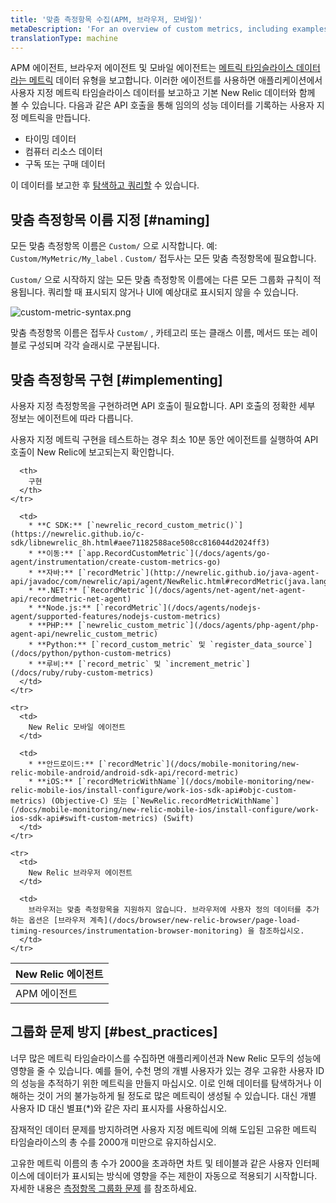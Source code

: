 ```yaml
---
title: '맞춤 측정항목 수집(APM, 브라우저, 모바일)'
metaDescription: 'For an overview of custom metrics, including examples, best practices, and a quick reference by New Relic agent, start here.'
translationType: machine
---
```



APM 에이전트, 브라우저 에이전트 및 모바일 에이전트는 [메트릭 타임슬라이스 데이터 라는 메트릭](/docs/using-new-relic/data/understand-data/new-relic-data-types#timeslice-data) 데이터 유형을 보고합니다. 이러한 에이전트를 사용하면 애플리케이션에서 사용자 지정 메트릭 타임슬라이스 데이터를 보고하고 기본 New Relic 데이터와 함께 볼 수 있습니다. 다음과 같은 API 호출을 통해 임의의 성능 데이터를 기록하는 사용자 지정 메트릭을 만듭니다.

* 타이밍 데이터
* 컴퓨터 리소스 데이터
* 구독 또는 구매 데이터

이 데이터를 보고한 후 [탐색하고 쿼리할](/docs/query-your-data/nrql-new-relic-query-language/nrql-query-tutorials/query-apm-metric-timeslice-data-nrql) 수 있습니다.

## 맞춤 측정항목 이름 지정 [#naming]

모든 맞춤 측정항목 이름은 `Custom/` 으로 시작합니다. 예: `Custom/MyMetric/My_label` . `Custom/` 접두사는 모든 맞춤 측정항목에 필요합니다.

`Custom/` 으로 시작하지 않는 모든 맞춤 측정항목 이름에는 다른 모든 그룹화 규칙이 적용됩니다. 쿼리할 때 표시되지 않거나 UI에 예상대로 표시되지 않을 수 있습니다.

<img
  title="custom-metric-syntax.png"
  alt="custom-metric-syntax.png"
  src={apmCustomMetricSyntax}
/>

맞춤 측정항목 이름은 접두사 `Custom/` , 카테고리 또는 클래스 이름, 메서드 또는 레이블로 구성되며 각각 슬래시로 구분됩니다.

## 맞춤 측정항목 구현 [#implementing]

사용자 지정 측정항목을 구현하려면 API 호출이 필요합니다. API 호출의 정확한 세부 정보는 에이전트에 따라 다릅니다.

<Callout variant="tip">
  사용자 지정 메트릭 구현을 테스트하는 경우 최소 10분 동안 에이전트를 실행하여 API 호출이 New Relic에 보고되는지 확인합니다.
</Callout>

<table>
  <thead>
    <tr>
      <th style={{ width: "200px" }}>
        New Relic 에이전트
      </th>

      <th>
        구현
      </th>
    </tr>
  </thead>

  <tbody>
    <tr>
      <td>
        APM 에이전트
      </td>

      <td>
        * **C SDK:** [`newrelic_record_custom_metric()`](https://newrelic.github.io/c-sdk/libnewrelic_8h.html#aee71182588ace508cc816044d2024ff3)
        * **이동:** [`app.RecordCustomMetric`](/docs/agents/go-agent/instrumentation/create-custom-metrics-go)
        * **자바:** [`recordMetric`](http://newrelic.github.io/java-agent-api/javadoc/com/newrelic/api/agent/NewRelic.html#recordMetric(java.lang.String,%20float))
        * **.NET:** [`RecordMetric`](/docs/agents/net-agent/net-agent-api/recordmetric-net-agent)
        * **Node.js:** [`recordMetric`](/docs/agents/nodejs-agent/supported-features/nodejs-custom-metrics)
        * **PHP:** [`newrelic_custom_metric`](/docs/agents/php-agent/php-agent-api/newrelic_custom_metric)
        * **Python:** [`record_custom_metric` 및 `register_data_source`](/docs/python/python-custom-metrics)
        * **루비:** [`record_metric` 및 `increment_metric`](/docs/ruby/ruby-custom-metrics)
      </td>
    </tr>

    <tr>
      <td>
        New Relic 모바일 에이전트
      </td>

      <td>
        * **안드로이드:** [`recordMetric`](/docs/mobile-monitoring/new-relic-mobile-android/android-sdk-api/record-metric)
        * **iOS:** [`recordMetricWithName`](/docs/mobile-monitoring/new-relic-mobile-ios/install-configure/work-ios-sdk-api#objc-custom-metrics) (Objective-C) 또는 [`NewRelic.recordMetricWithName`](/docs/mobile-monitoring/new-relic-mobile-ios/install-configure/work-ios-sdk-api#swift-custom-metrics) (Swift)
      </td>
    </tr>

    <tr>
      <td>
        New Relic 브라우저 에이전트
      </td>

      <td>
        브라우저는 맞춤 측정항목을 지원하지 않습니다. 브라우저에 사용자 정의 데이터를 추가하는 옵션은 [브라우저 계측](/docs/browser/new-relic-browser/page-load-timing-resources/instrumentation-browser-monitoring) 을 참조하십시오.
      </td>
    </tr>
  </tbody>
</table>

## 그룹화 문제 방지 [#best_practices]

너무 많은 메트릭 타임슬라이스를 수집하면 애플리케이션과 New Relic 모두의 성능에 영향을 줄 수 있습니다. 예를 들어, 수천 명의 개별 사용자가 있는 경우 고유한 사용자 ID의 성능을 추적하기 위한 메트릭을 만들지 마십시오. 이로 인해 데이터를 탐색하거나 이해하는 것이 거의 불가능하게 될 정도로 많은 메트릭이 생성될 수 있습니다. 대신 개별 사용자 ID 대신 별표(\*)와 같은 자리 표시자를 사용하십시오.

<Callout variant="important">
  잠재적인 데이터 문제를 방지하려면 사용자 지정 메트릭에 의해 도입된 고유한 메트릭 타임슬라이스의 총 수를 2000개 미만으로 유지하십시오.
</Callout>

고유한 메트릭 이름의 총 수가 2000을 초과하면 차트 및 테이블과 같은 사용자 인터페이스에 데이터가 표시되는 방식에 영향을 주는 제한이 자동으로 적용되기 시작합니다. 자세한 내용은 [측정항목 그룹화 문제](/docs/features/metric-grouping-issues) 를 참조하세요.